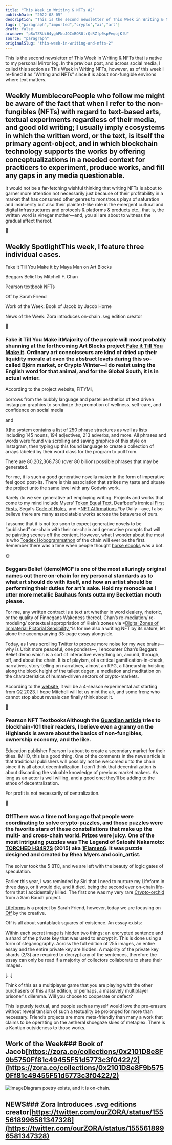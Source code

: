 ```yaml
---
title: "This Week in Writing & NFTs #2"
publishDate: "2022-08-05"
description: "This is the second newsletter of This Week in Writing & NFTs that is native to my personal Mirror log. In the previous post, and across social media,......"
tags: ["paragraph","imported","crypto","ai","art"]
draft: false
arweave: "p8xTZRUi64yghPNuJOCmBOR0trQsRZfp0spPeqojKfU"
source: "paragraph"
originalSlug: "this-week-in-writing-and-nfts-2"
---
```


This is the second newsletter of This Week in Writing & NFTs that is native to my personal Mirror log. In the previous post, and across social media, I called this section as This Week in Writing NFTs, however, as of this week I re-fined it as “Writing and NFTs” since it is about non-fungible environs where text matters.

## Weekly MumblecorePeople who follow me might be aware of the fact that when I refer to the non-fungibles (NFTs) with regard to text-based arts, textual experiments regardless of their media, and good old writing; I usually imply ecosystems in which the written word, or the text, is itself the primary agent-object, and in which blockchain technology supports the works by offering conceptualizations in a needed context for practicers to experiment, produce works, and fill any gaps in any media questionable.

It would not be a far-fetching wishful thinking that writing NFTs is about to garner more attention not necessarily just because of their profitability in a market that has consumed other genres to monstrous plays of saturation and insincerity but also their plaintext-like role in the emergent cultural and digital infrastructures and protocols & platforms & products etc., that is, the written word is vinegar mother—and, you all are about to witness the gradual affect thereof.

🐸

## Weekly SpotlightThis week, I feature three individual cases.

Fake it Till You Make it by Maya Man on Art Blocks

Beggars Belief by Mitchell F. Chan

Pearson textbook NFTs

Off by Sarah Friend

Work of the Week: Book of Jacob by Jacob Horne

News of the Week: Zora introduces on-chain .svg edition creator

🦍

### Fake it Till You Make itMajority of the people will most probably shunning at the forthcoming Art Blocks project [Fake it Till You Make it](https://fakeittillyoumakeit.lol/). Ordinary art connoisseurs are kind of dried up their liquidity morale at even the abstract levels during this so-called Björn market, or Crypto Winter—I do resist using the English word for that animal, and for the Global South, it is in actual winter.

According to the project website, FiTYMi,

borrows from the bubbly language and pastel aesthetics of text driven instagram graphics to scrutinize the promotion of wellness, self-care, and confidence on social media

and

[t]he system contains a list of 250 phrase structures as well as lists including 145 nouns, 194 adjectives, 213 adverbs, and more. All phrases and words were found via scrolling and saving graphics of this style on Instagram, then typing up this found language to create a collection of arrays labeled by their word class for the program to pull from.

There are 80,202,368,730 (over 80 billion) possible phrases that may be generated.

For me, it is such a good generative novella maker in the form of imperative feel good post-its. There is this association that strikes my taste and situate the project unto the same level with any Godwin work.

Rarely do we see generative art employing writing. Projects and works that come to my mind include Myers’ [Token Equal Text](https://rhea.art/tokens-equal-text), Deafbeef’s ironical [First Firsts](https://www.deafbeef.com/first.htm), Segal’s [Code of Holes](https://www.folia.app/works/11), and *[NFT Affirmations ](https://nftaffirmations.io/)*by Daily—aye, I also believe there are many associatable works across the betaverse of ours.

I assume that it is not too soon to expect generative novels to be “published” on-chain with their on-chain and generative prompts that will be painting scenes off the content. However, what I wonder about the most is who [Toadex Hobogrammathon](https://ubu-mirror.ch/ubu/toadex_name.html) of the chain will ever be the first. Remember there was a time when people thought [horse ebooks](https://en.wikipedia.org/wiki/Horse_ebooks) was a bot.

🌞

### Beggars Belief (demo)MCF is one of the most alluringly original names out there on-chain for my personal standards as to what art should do with itself, and how an artist should be performing their duties for art’s sake. Hold my monocle as I utter more metallic Bauhaus fonts outta my Beckettian mouth please.

For me, any written contract is a text art whether in word dealery, rhetoric, or the quality of Finnegans Wakeness thereof. Chan’s re-mediation/ re-modeling/ contextual appropriation of Klein’s zones via *[Digital Zones of Immaterial Pictorial Sensibility ](https://chan.gallery/ikb/)*is for me also a writing NFT by its nature, let alone the accompanying 33-page essay alongside.

Today, as I was scrolling Twitter to procure more noise for my wee brains—why is Urbit more peaceful, one ponders—, I encounter Chan’s Beggars Belief demo which is a sort of interactive everything on, around, through, off, and about the chain. It is of playism, of a critical gamification-in-cheek, narratives, story-telling on narratives, almost an RPG, a flâneurship hoisting along the block height of the tallest degen, a mediation and meditation on the characteristics of human-driven sectors of crypto-markets.

According to the [website](https://chan.gallery/beggarsbelief/), it will be a 4-season experimental act starting from Q2 2023. I hope Mitchell will let us mint the air, and some frenz who cannot stop about reveals can finally think about it.

🌊

### Pearson NFT TextbooksAlthough the [Guardian article](https://www.theguardian.com/books/2022/aug/02/pearson-plans-to-sell-its-textbooks-as-nfts) tries to blockhain-101 their readers, I believe even a granny on the Highlands is aware about the basics of non-fungibles, ownership economy, and the like.

Education publisher Pearson is about to create a secondary market for their titles. IMHO, this is a good thing. One of the comments in the news article is that traditional publishers will possibly not be welcomed unto the chain since it is all about decentralization. I don’t think that decentralization is about discarding the valuable knowledge of previous market makers. As long as an actor is well willing, and a good one; they’ll be adding to the ethos of decentralization.

For profit is not necessarily of centralization.

🌴

### OffThere was a time not long ago that people were coordinating to solve crypto-puzzles, and those puzzles were the favorite stars of these constellations that make up the multi- and cross-chain world. Prizes were juicy. One of the most intriguing puzzles was The Legend of Satoshi Nakamoto: [TORCHED H34R7S](https://opensea.io/assets/ethereum/0xe55c8732de80cb474c756440082270e3b2ac7af7/2) (2015) aka [1Flamen6](https://www.blockchain.com/btc/address/1FLAMEN6rq2BqMnkUmsJBqCGWdwgVKcegd). It was puzzle designed and created by Rhea Myers and coin_artist.

The solver took the 5 BTC, and we are left with the beauty of logic gates of speculation.

Earlier this year, I was reminded by Siri that I need to nurture my Lifeform in three days, or it would die, and it died, being the second ever on-chain life-form that I accidentally killed. The first one was my very rare [Crypto-orchid](https://cryptorchids.io/) from a Sam Bauch project.

[Lifeforms](https://lifeforms.supply/about) is a project by Sarah Friend, however, today we are focusing on [Off](https://off.supply/) by the creative.

Off is all about vantablack squares of existence. An essay exists:

Within each secret image is hidden two things: an encrypted sentence and a shard of the private key that was used to encrypt it. This is done using a form of steganography. Across the full edition of 255 images, an entire essay and the entire private key are hidden. A majority of the private key shards (2/3) are required to decrypt any of the sentences, therefore the essay can only be read if a majority of collectors collaborate to share their images.

[…]

Think of this as a multiplayer game that you are playing with the other purchasers of this artist edition, or perhaps, a massively multiplayer prisoner&apos;s dilemma. Will you choose to cooperate or defect?

This is purely textual, and people such as myself would love the pre-erasure without reveal tension of such a textuality be prolonged for more than necessary. Friend’s projects are more meta-friendly than many a work that claims to be operating on the aetheral shoegaze skies of metaplex. There is a Kantian outsideness to those works.

## Work of the Week### Book of Jacob[https://zora.co/collections/0x2101D8e8F9b5750Ff81c49455F51d5773c3f0422/2](https://zora.co/collections/0x2101D8e8F9b5750Ff81c49455F51d5773c3f0422/2)

![Image](https://storage.googleapis.com/papyrus_images/0a5b491b460a4619c9102c7a6fdf9316.png)Diagram poetry exists, and it is on-chain.

## NEWS### Zora Introduces .svg editions creator[https://twitter.com/ourZORA/status/1555618996581347328](https://twitter.com/ourZORA/status/1555618996581347328)